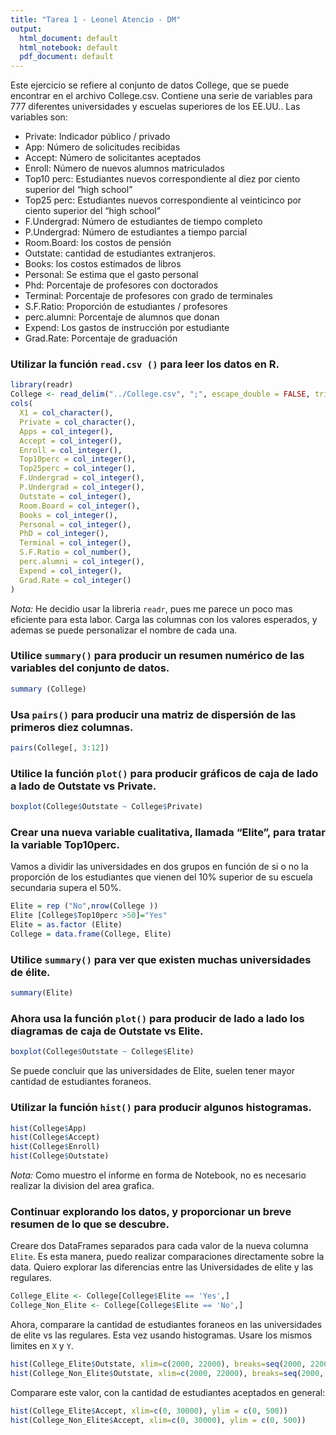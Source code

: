 ```yaml
---
title: "Tarea 1 - Leonel Atencio - DM"
output:
  html_document: default
  html_notebook: default
  pdf_document: default
---
```


Este ejercicio se refiere al conjunto de datos College, que se puede encontrar
en el archivo College.csv. Contiene una serie de variables para 777 diferentes
universidades y escuelas superiores de los EE.UU.. Las variables son:

- Private: Indicador público / privado
- App: Número de solicitudes recibidas
- Accept: Número de solicitantes aceptados
- Enroll: Número de nuevos alumnos matriculados
- Top10 perc: Estudiantes nuevos correspondiente al diez por ciento superior del “high school”
- Top25 perc: Estudiantes nuevos correspondiente al veinticinco por ciento superior del “high school”
- F.Undergrad: Número de estudiantes de tiempo completo
- P.Undergrad: Número de estudiantes a tiempo parcial
- Room.Board: los costos de pensión
- Outstate: cantidad de estudiantes extranjeros.
- Books: los costos estimados de libros
- Personal: Se estima que el gasto personal
- Phd: Porcentaje de profesores con doctorados
- Terminal: Porcentaje de profesores con grado de terminales
- S.F.Ratio: Proporción de estudiantes / profesores
- perc.alumni: Porcentaje de alumnos que donan
- Expend: Los gastos de instrucción por estudiante
- Grad.Rate: Porcentaje de graduación
  
### Utilizar la función `read.csv ()` para leer los datos en R.
```r
library(readr)
College <- read_delim("../College.csv", ";", escape_double = FALSE, trim_ws = TRUE)
cols(
  X1 = col_character(),
  Private = col_character(),
  Apps = col_integer(),
  Accept = col_integer(),
  Enroll = col_integer(),
  Top10perc = col_integer(),
  Top25perc = col_integer(),
  F.Undergrad = col_integer(),
  P.Undergrad = col_integer(),
  Outstate = col_integer(),
  Room.Board = col_integer(),
  Books = col_integer(),
  Personal = col_integer(),
  PhD = col_integer(),
  Terminal = col_integer(),
  S.F.Ratio = col_number(),
  perc.alumni = col_integer(),
  Expend = col_integer(),
  Grad.Rate = col_integer()
)
```
*Nota:* He decidio usar la libreria `readr`, pues me parece un poco mas eficiente para esta labor. Carga las columnas con los valores esperados, y ademas se puede personalizar el nombre de cada una.

### Utilice `summary()` para producir un resumen numérico de las variables del conjunto de datos.
```r
summary (College)
```

### Usa `pairs()` para producir una matriz de dispersión de las primeros diez columnas.
```r
pairs(College[, 3:12])
```

### Utilice la función `plot()` para producir gráficos de caja de lado a lado de Outstate vs Private.
```r
boxplot(College$Outstate ~ College$Private)
```

### Crear una nueva variable cualitativa, llamada “Elite”, para tratar la variable Top10perc.
Vamos a dividir las universidades en dos grupos en función
de si o no la proporción de los estudiantes que vienen del 10% superior de su escuela
secundaria supera el 50%.
```r
Elite = rep ("No",nrow(College ))
Elite [College$Top10perc >50]="Yes"
Elite = as.factor (Elite)
College = data.frame(College, Elite)
```

### Utilice `summary()` para ver que existen muchas universidades de élite.
```r
summary(Elite)
```

### Ahora usa la función `plot()` para producir de lado a lado los diagramas de caja de Outstate vs Elite.
```r
boxplot(College$Outstate ~ College$Elite)
```
Se puede concluir que las universidades de Elite, suelen tener mayor cantidad de estudiantes foraneos.

### Utilizar la función `hist()` para producir algunos histogramas.
```r
hist(College$App)
hist(College$Accept)
hist(College$Enroll)
hist(College$Outstate)
```
*Nota:* Como muestro el informe en forma de Notebook, no es necesario realizar la division del area grafica.

### Continuar explorando los datos, y proporcionar un breve resumen de lo que se descubre.
Creare dos DataFrames separados para cada valor de la nueva columna `Elite`. Es esta manera, puedo realizar comparaciones directamente sobre la data. Quiero explorar las diferencias entre las Universidades de elite y las regulares.

```r
College_Elite <- College[College$Elite == 'Yes',]
College_Non_Elite <- College[College$Elite == 'No',]
```

Ahora, comparare la cantidad de estudiantes foraneos en las universidades de elite vs las regulares. Esta vez usando histogramas. Usare los mismos limites en `X` y `Y`.

```r
hist(College_Elite$Outstate, xlim=c(2000, 22000), breaks=seq(2000, 22000, 1000))
hist(College_Non_Elite$Outstate, xlim=c(2000, 22000), breaks=seq(2000, 22000, 1000))
```

Comparare este valor, con la cantidad de estudiantes aceptados en general:

```r
hist(College_Elite$Accept, xlim=c(0, 30000), ylim = c(0, 500))
hist(College_Non_Elite$Accept, xlim=c(0, 30000), ylim = c(0, 500))
```

